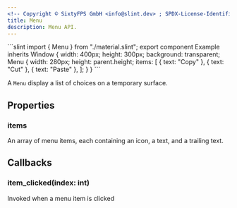 ```yaml
---
<!-- Copyright © SixtyFPS GmbH <info@slint.dev> ; SPDX-License-Identifier: MIT -->
title: Menu
description: Menu API.
---
```



<CodeSnippetMD imagePath="/src/assets/generated/menu.png" scale="3" imageWidth="300" imageHeight="200" imageAlt="">
```slint
import { Menu } from "./material.slint";
export component Example inherits Window {
    width: 400px;
    height: 300px;
    background: transparent;
    Menu {
        width: 280px;
        height: parent.height;
        items: [
          { text: "Copy" },
          { text: "Cut" },
          { text: "Paste" },
        ];
    }
}
```
</CodeSnippetMD>

A `Menu` display a list of choices on a temporary surface.

## Properties

### items
<SlintProperty propName="items" typeName="[struct]" structName="MenuItem">
An array of menu items, each containing an icon, a text, and a trailing text.
</SlintProperty>

## Callbacks

### item_clicked(index: int)
Invoked when a menu item is clicked
